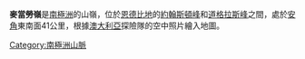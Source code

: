 {{coord|66|20|S|52|15|E|source:GNIS|display=title}}

'''麥當勞嶺'''是[[南極洲|南極洲]]的山嶺，位於[[恩德比地|恩德比地]]的[[約翰斯頓峰|約翰斯頓峰]]和[[道格拉斯峰|道格拉斯峰]]之間，處於[[安角|安角]]東南面41公里，根據[[澳大利亞|澳大利亞]]探險隊的空中照片繪入地圖。

{{Antarctica-geo-stub}}
[[Category:南極洲山脈|Category:南極洲山脈]]